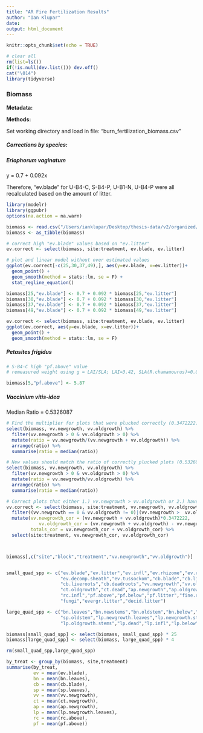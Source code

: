 ```yaml
---
title: "AR Fire Fertilization Results"
author: "Ian Klupar"
date: 
output: html_document
---
```


```r
knitr::opts_chunk$set(echo = TRUE)

# clear all
rm(list=ls())
if(!is.null(dev.list())) dev.off()
cat("\014")
library(tidyverse)

```
### Biomass
**Metadata:**  

**Methods:**  

Set working directory and load in file: "burn_fertilization_biomass.csv"

##### Corrections by species:
##### Eriophorum vaginatum

y = 0.7 + 0.092x  

Therefore, "ev.blade" for U-B4-C, S-B4-P, U-B1-N, U-B4-P were all recalculated based on the amount of litter. 

```r
library(modelr)
library(ggpubr)
options(na.action = na.warn)

biomass <- read.csv("/Users/ianklupar/Desktop/thesis-data/v2/organized/biomass/burn_fertilization_biomass.csv", header = T, stringsAsFactors = F)
biomass <- as_tibble(biomass)

# correct high "ev.blade" values based on "ev.litter"
ev.correct <- select(biomass, site:treatment, ev.blade, ev.litter)

# plot and linear model without over estimated values
ggplot(ev.correct[-c(25,30,37,49),], aes(y=ev.blade, x=ev.litter))+
  geom_point() +
  geom_smooth(method = stats::lm, se = F) +
  stat_regline_equation()

biomass[25,"ev.blade"] <- 0.7 + 0.092 * biomass[25,"ev.litter"]
biomass[30,"ev.blade"] <- 0.7 + 0.092 * biomass[30,"ev.litter"]
biomass[37,"ev.blade"] <- 0.7 + 0.092 * biomass[37,"ev.litter"]
biomass[49,"ev.blade"] <- 0.7 + 0.092 * biomass[49,"ev.litter"]

ev.correct <- select(biomass, site:treatment, ev.blade, ev.litter)
ggplot(ev.correct, aes(y=ev.blade, x=ev.litter))+
  geom_point() +
  geom_smooth(method = stats::lm, se = F)   

```
  
##### Petasites frigidus

```r

# S-B4-C high "pf.above" value
# remeasured weight using g = LAI/SLA; LAI=3.42, SLA(R.chamamourus)=0.01538

biomass[5,"pf.above"] <- 5.87
```

##### Vaccinium vitis-idea

Median Ratio = 0.5326087

```r
# Find the multiplier for plots that were plucked correctly (0.3472222)
select(biomass, vv.newgrowth, vv.oldgrowth) %>%
  filter(vv.newgrowth > 0 & vv.oldgrowth > 0) %>%
  mutate(ratio = vv.newgrowth/(vv.newgrowth + vv.oldgrowth)) %>% 
  arrange(ratio) %>% 
  summarise(ratio = median(ratio))

# New values should match the ratio of correctly plucked plots (0.5326087)
select(biomass, vv.newgrowth, vv.oldgrowth) %>%
  filter(vv.newgrowth > 0 & vv.oldgrowth > 0) %>%
  mutate(ratio = vv.newgrowth/vv.oldgrowth) %>% 
  arrange(ratio) %>% 
  summarise(ratio = median(ratio))

# Correct plots that either 1.) vv.newgrowth > vv.oldgrowth or 2.) have vv.oldgrowth values and no vv.newgrowth
vv.correct <- select(biomass, site:treatment, vv.newgrowth, vv.oldgrowth) %>% 
  filter((vv.newgrowth == 0 & vv.oldgrowth != 0)|(vv.newgrowth >  vv.oldgrowth)) %>%
  mutate(vv.newgrowth_cor = (vv.newgrowth + vv.oldgrowth)*0.3472222,
            vv.oldgrowth_cor = (vv.newgrowth + vv.oldgrowth) - vv.newgrowth_cor,
         totals_cor = vv.newgrowth_cor + vv.oldgrowth_cor) %>%
  select(site:treatment, vv.newgrowth_cor, vv.oldgrowth_cor)



biomass[,c("site","block","treatment","vv.newgrowth","vv.oldgrowth")]



```

```r
small_quad_spp <- c("ev.blade","ev.litter","ev.infl","ev.rhizome","ev.roots","ev.dead.sheath",
                    "ev.decomp.sheath","ev.tussockom","cb.blade","cb.litter","cb.sheath","cb.infl","cb.rhizome",
                    "cb.liveroots","cb.deadroots","vv.newgrowth","vv.oldgrowth","vv.infl","ct.newgrowth",
                    "ct.oldgrowth","ct.dead","ap.newgrowth","ap.oldgrowth","rc.above","rc.litter","rc.below",
                    "rc.infl","pf.above","pf.below","pf.litter","fine.roots","coarse.roots","moss","lichen",
                    "fungi","evergr.litter","decid.litter")

large_quad_spp <- c("bn.leaves","bn.newstems","bn.oldstem","bn.below","bn.infl","sp.newstem","sp.leaves",
                    "sp.oldstem","lp.newgrowth.leaves","lp.newgrowth.stems","lp.oldgrowth.leaves",
                    "lp.oldgrowth.stems","lp.dead","lp.infl","lp.below")

biomass[small_quad_spp] <- select(biomass, small_quad_spp) * 25
biomass[large_quad_spp] <- select(biomass, large_quad_spp) * 4

rm(small_quad_spp,large_quad_spp)

by_treat <- group_by(biomass, site,treatment)
summarise(by_treat, 
          ev = mean(ev.blade),
          bn = mean(bn.leaves),
          cb = mean(cb.blade),
          sp = mean(sp.leaves),
          vv = mean(vv.newgrowth),
          ct = mean(ct.newgrowth),
          ap = mean(ap.newgrowth),
          lp = mean(lp.newgrowth.leaves),
          rc = mean(rc.above),
          pf = mean(pf.above))
```




```r

```











